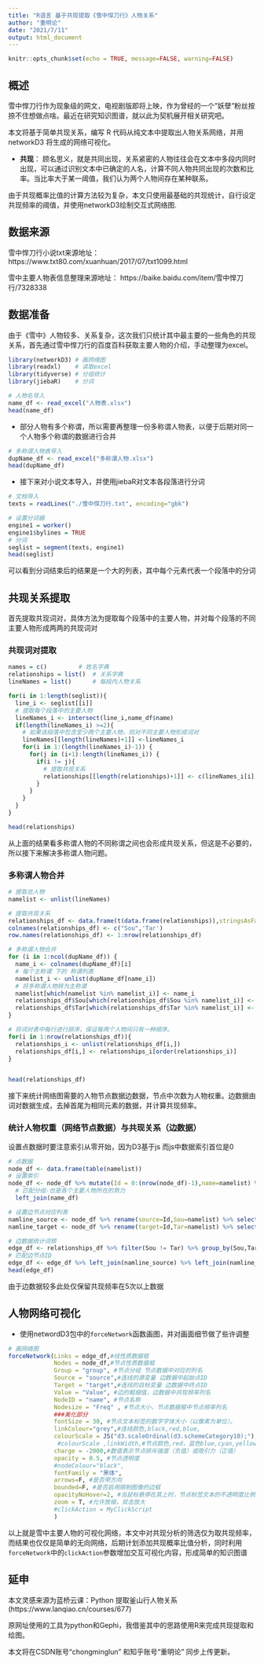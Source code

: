 ---
title: "R语言 基于共现提取《雪中悍刀行》人物关系"
author: "重明论"
date: "2021/7/11"
output: html_document
---

```{r setup, include=FALSE}
knitr::opts_chunk$set(echo = TRUE, message=FALSE, warning=FALSE)
```

## 概述

雪中悍刀行作为现象级的网文，电视剧版即将上映，作为曾经的一个"妖孽"粉丝按捺不住想做点啥。最近在研究知识图谱，就以此为契机展开相关研究吧。

本文将基于简单共现关系，编写 R 代码从纯文本中提取出人物关系网络，并用 networkD3 将生成的网络可视化。

* **共现**： 顾名思义，就是共同出现，关系紧密的人物往往会在文本中多段内同时出现，可以通过识别文本中已确定的人名，计算不同人物共同出现的次数和比率。当比率大于某一阈值，我们认为两个人物间存在某种联系。

由于共现概率比值的计算方法较为复杂，本文只使用最基础的共现统计，自行设定共现频率的阈值，并使用networkD3绘制交互式网络图.

## 数据来源

雪中悍刀行小说txt来源地址： https://www.txt80.com/xuanhuan/2017/07/txt1099.html

雪中主要人物表信息整理来源地址： https://baike.baidu.com/item/雪中悍刀行/7328338

## 数据准备

由于《雪中》人物较多、关系复杂，这次我们只统计其中最主要的一些角色的共现关系，首先通过雪中悍刀行的百度百科获取主要人物的介绍，手动整理为excel。

```{r}
library(networkD3) # 画网络图
library(readxl)    # 读取excel
library(tidyverse) # 分组统计
library(jiebaR)    # 分词

# 人物名导入
name_df <- read_excel("人物表.xlsx")
head(name_df)
```

* 部分人物有多个称谓，所以需要再整理一份多称谓人物表，以便于后期对同一个人物多个称谓的数据进行合并

```{r}
# 多称谓人物表导入
dupName_df <- read_excel("多称谓人物.xlsx")
head(dupName_df)
```

* 接下来对小说文本导入，并使用jiebaR对文本各段落进行分词


```{r}
# 文档导入
texts = readLines("./雪中悍刀行.txt", encoding="gbk")

# 设置分词器
engine1 = worker()
engine1$bylines = TRUE
# 分词
seglist = segment(texts, engine1)
head(seglist)
```



可以看到分词结束后的结果是一个大的列表，其中每个元素代表一个段落中的分词



## 共现关系提取

首先提取共现词对，具体方法为提取每个段落中的主要人物，并对每个段落的不同主要人物形成两两的共现词对

### 共现词对提取
```{r}
names = c()			# 姓名字典
relationships = list()	# 关系字典
lineNames = list()		# 每段内人物关系

for(i in 1:length(seglist)){
  line_i <- seglist[[i]]
  # 提取每个段落中的主要人物
  lineNames_i <- intersect(line_i,name_df$name)
  if(length(lineNames_i) >=2){
    # 如果该段落中包含至少两个主要人物，则对不同主要人物形成词对
    lineNames[[length(lineNames)+1]] <-lineNames_i
    for(i in 1:(length(lineNames_i)-1)) {
      for(j in (i+1):length(lineNames_i)) {
        if(i != j){
          # 提取共现关系
          relationships[[length(relationships)+1]] <- c(lineNames_i[i],lineNames_i[j])
        }
      }
    }
  }
}

head(relationships)
```


从上面的结果看多称谓人物的不同称谓之间也会形成共现关系，但这是不必要的，所以接下来解决多称谓人物问题。

### 多称谓人物合并
```{r}
# 提取总人物
namelist <- unlist(lineNames)

# 提取共现关系
relationships_df <- data.frame(t(data.frame(relationships)),stringsAsFactors = F)
colnames(relationships_df) <- c("Sou",'Tar')
row.names(relationships_df) <- 1:nrow(relationships_df)

# 多称谓人物合并
for (i in 1:ncol(dupName_df)) {
  name_i <- colnames(dupName_df)[i]
  # 每个主称谓 下的 称谓列表
  namelist_i <- unlist(dupName_df[name_i])
  # 将多称谓人物转为主称谓
  namelist[which(namelist %in% namelist_i)] <- name_i
  relationships_df$Sou[which(relationships_df$Sou %in% namelist_i)] <- name_i
  relationships_df$Tar[which(relationships_df$Tar %in% namelist_i)] <- name_i
}

# 将词对表中每行进行排序，保证每两个人物间只有一种顺序。
for(i in 1:nrow(relationships_df)){
  relationships_i <- unlist(relationships_df[i,])
  relationships_df[i,] <- relationships_i[order(relationships_i)]
}


head(relationships_df)
```


接下来统计网络图需要的人物节点数据边数据，节点中次数为人物权重。边数据由词对数据生成，去掉首尾为相同元素的数据，并计算共现频率。

### 统计人物权重（网络节点数据）与共现关系（边数据）

设置点数据时要注意索引从零开始，因为D3基于js 而js中数据索引首位是0

```{r}
# 点数据
node_df <- data.frame(table(namelist))
# 设置索引
node_df <- node_df %>% mutate(Id = 0:(nrow(node_df)-1),name=namelist) %>% 
  # 匹配分组-也是各个主要人物所在的势力
  left_join(name_df)

# 设置边节点对应列表 
namline_source <- node_df %>% rename(source=Id,Sou=namelist) %>% select(Sou,source) # 起始点ID表
namline_target <- node_df %>% rename(target=Id,Tar=namelist) %>% select(Tar,target) # 终点ID表

# 边数据统计词频
edge_df <- relationships_df %>% filter(Sou != Tar) %>% group_by(Sou,Tar) %>% summarise(Value=n()) %>% filter(Value > 5)
# 匹配边节点ID
edge_df <- edge_df %>% left_join(namline_source) %>% left_join(namline_target) 
head(edge_df)
```

由于边数据较多此处仅保留共现频率在5次以上数据

## 人物网络可视化

* 使用networdD3包中的`forceNetwork`函数画图，并对画面细节做了些许调整
```{r}

# 画网络图
forceNetwork(Links = edge_df,#线性质数据框
             Nodes = node_df,#节点性质数据框
             Group = "group", #节点分组 节点数据中对应的列名
             Source = "source",#连线的源变量 边数据中起始点ID
             Target = "target",#连线的目标变量 边数据中终点ID
             Value = "Value", #边的粗细值，边数据中共现频率列名
             NodeID = "name", #节点名称
             Nodesize = "Freq" , #节点大小，节点数据框中节点频率列名
             ###美化部分
             fontSize = 30, #节点文本标签的数字字体大小（以像素为单位）。
             linkColour="grey",#连线颜色,black,red,blue,  
             colourScale = JS("d3.scaleOrdinal(d3.schemeCategory10);"),
              #colourScale ,linkWidth,#节点颜色,red，蓝色blue,cyan,yellow等
             charge = -2000,#数值表示节点排斥强度（负值）或吸引力（正值）  
             opacity = 0.5, #节点透明度
             #nodeColour="black",
             fontFamily = "黑体",
             arrows=F, #是否带方向
             bounded=F, #是否启用限制图像的边框
             opacityNoHover=2, #当鼠标悬停在其上时，节点标签文本的不透明度比例的数值
             zoom = T, #允许放缩，双击放大
             #clickAction = MyClickScript
             )
```


以上就是雪中主要人物的可视化网络，本文中对共现分析的筛选仅为取共现频率，而结果也仅仅是简单的无向网络，后期计划添加共现概率比值分析，同时利用`forceNetwork`中的`clickAction`参数增加交互可视化内容，形成简单的知识图谱

## 延申

本文灵感来源为蓝桥云课：Python 提取釜山行人物关系(https://www.lanqiao.cn/courses/677)

原网址使用的工具为python和Gephi，我借鉴其中的思路使用R来完成共现提取和绘图。

本文将在CSDN账号“chongminglun” 和知乎账号“重明论” 同步上传更新。



